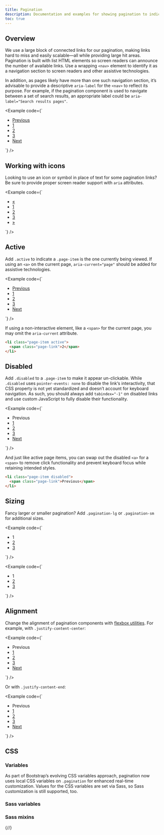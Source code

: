 ```yaml
---
title: Pagination
description: Documentation and examples for showing pagination to indicate a series of related content exists across multiple pages.
toc: true
---
```


## Overview

We use a large block of connected links for our pagination, making links hard to miss and easily scalable—all while providing large hit areas. Pagination is built with list HTML elements so screen readers can announce the number of available links. Use a wrapping `<nav>` element to identify it as a navigation section to screen readers and other assistive technologies.

In addition, as pages likely have more than one such navigation section, it’s advisable to provide a descriptive `aria-label` for the `<nav>` to reflect its purpose. For example, if the pagination component is used to navigate between a set of search results, an appropriate label could be `aria-label="Search results pages"`.

<Example code={`<nav aria-label="Page navigation example">
    <ul class="pagination">
      <li class="page-item"><a class="page-link" href="#">Previous</a></li>
      <li class="page-item"><a class="page-link" href="#">1</a></li>
      <li class="page-item"><a class="page-link" href="#">2</a></li>
      <li class="page-item"><a class="page-link" href="#">3</a></li>
      <li class="page-item"><a class="page-link" href="#">Next</a></li>
    </ul>
  </nav>`} />

## Working with icons

Looking to use an icon or symbol in place of text for some pagination links? Be sure to provide proper screen reader support with `aria` attributes.

<Example code={`<nav aria-label="Page navigation example">
    <ul class="pagination">
      <li class="page-item">
        <a class="page-link" href="#" aria-label="Previous">
          <span aria-hidden="true">&laquo;</span>
        </a>
      </li>
      <li class="page-item"><a class="page-link" href="#">1</a></li>
      <li class="page-item"><a class="page-link" href="#">2</a></li>
      <li class="page-item"><a class="page-link" href="#">3</a></li>
      <li class="page-item">
        <a class="page-link" href="#" aria-label="Next">
          <span aria-hidden="true">&raquo;</span>
        </a>
      </li>
    </ul>
  </nav>`} />

## Active

Add `.active` to indicate a `.page-item` is the one currently being viewed. If using an `<a>` on the current page, `aria-current="page"` should be added for assistive technologies.

<Example code={`<nav aria-label="...">
    <ul class="pagination">
      <li class="page-item"><a href="#" class="page-link">Previous</a></li>
      <li class="page-item"><a class="page-link" href="#">1</a></li>
      <li class="page-item active">
        <a class="page-link" href="#" aria-current="page">2</a>
      </li>
      <li class="page-item"><a class="page-link" href="#">3</a></li>
      <li class="page-item"><a class="page-link" href="#">Next</a></li>
    </ul>
  </nav>`} />

If using a non-interactive element, like a `<span>` for the current page, you may omit the `aria-current` attribute.

```html
<li class="page-item active">
  <span class="page-link">2</span>
</li>
```

## Disabled

Add `.disabled` to a `.page-item` to make it appear un-clickable. While `.disabled` uses `pointer-events: none` to disable the link‘s interactivity, that CSS property is not yet standardized and doesn’t account for keyboard navigation. As such, you should always add `tabindex="-1"` on disabled links and use custom JavaScript to fully disable their functionality.

<Example code={`<nav aria-label="...">
    <ul class="pagination">
      <li class="page-item disabled">
        <a class="page-link">Previous</a>
      </li>
      <li class="page-item"><a class="page-link" href="#">1</a></li>
      <li class="page-item active">
        <a class="page-link" href="#" aria-current="page">2</a>
      </li>
      <li class="page-item"><a class="page-link" href="#">3</a></li>
      <li class="page-item">
        <a class="page-link" href="#">Next</a>
      </li>
    </ul>
  </nav>`} />

And just like active page items, you can swap out the disabled `<a>` for a `<span>` to remove click functionality and prevent keyboard focus while retaining intended styles.

```html
<li class="page-item disabled">
  <span class="page-link">Previous</span>
</li>
```

## Sizing

Fancy larger or smaller pagination? Add `.pagination-lg` or `.pagination-sm` for additional sizes.

<Example code={`<nav aria-label="...">
    <ul class="pagination pagination-lg">
      <li class="page-item active" >
        <a class="page-link" aria-current="page">1</a>
      </li>
      <li class="page-item"><a class="page-link" href="#">2</a></li>
      <li class="page-item"><a class="page-link" href="#">3</a></li>
    </ul>
  </nav>`} />

<Example code={`<nav aria-label="...">
    <ul class="pagination pagination-sm">
      <li class="page-item active">
        <a class="page-link" aria-current="page">1</a>
      </li>
      <li class="page-item"><a class="page-link" href="#">2</a></li>
      <li class="page-item"><a class="page-link" href="#">3</a></li>
    </ul>
  </nav>`} />

## Alignment

Change the alignment of pagination components with [flexbox utilities]([[docsref:/utilities/flex]]). For example, with `.justify-content-center`:

<Example code={`<nav aria-label="Page navigation example">
    <ul class="pagination justify-content-center">
      <li class="page-item disabled">
        <a class="page-link">Previous</a>
      </li>
      <li class="page-item"><a class="page-link" href="#">1</a></li>
      <li class="page-item"><a class="page-link" href="#">2</a></li>
      <li class="page-item"><a class="page-link" href="#">3</a></li>
      <li class="page-item">
        <a class="page-link" href="#">Next</a>
      </li>
    </ul>
  </nav>`} />

Or with `.justify-content-end`:

<Example code={`<nav aria-label="Page navigation example">
    <ul class="pagination justify-content-end">
      <li class="page-item disabled">
        <a class="page-link">Previous</a>
      </li>
      <li class="page-item"><a class="page-link" href="#">1</a></li>
      <li class="page-item"><a class="page-link" href="#">2</a></li>
      <li class="page-item"><a class="page-link" href="#">3</a></li>
      <li class="page-item">
        <a class="page-link" href="#">Next</a>
      </li>
    </ul>
  </nav>`} />

## CSS

### Variables

<AddedIn version="5.2.0" />

As part of Bootstrap’s evolving CSS variables approach, pagination now uses local CSS variables on `.pagination` for enhanced real-time customization. Values for the CSS variables are set via Sass, so Sass customization is still supported, too.

<ScssDocs name="pagination-css-vars" file="scss/_pagination.scss" />

### Sass variables

<ScssDocs name="pagination-variables" file="scss/_variables.scss" />

### Sass mixins

{/*<ScssDocs name="pagination-mixin" file="scss/mixins/_pagination.scss" />*/}
